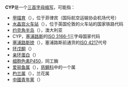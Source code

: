 '''CYP'''是一个[[三首字母缩写|三首字母缩写]]，可能指：
* [[甲描育|甲描育]]（{{lang-en|Calbayog}}），位于菲律宾（国际航空运输协会机场代号）
* [[水晶宫火车站|水晶宫火车站]]（{{lang-en|Crystal Palace railway station}}），位于英国伦敦的火车站的国家铁路代码
* [[约克角半岛|约克角半岛]]（{{lang-en|Cape York Peninsula}}），澳大利亚
* CYP，[[塞浦路斯|塞浦路斯]]的[[ISO_3166-1|ISO 3166-1]]三字母国家代码
* [[塞浦路斯镑|塞浦路斯镑]]（{{lang-en|Cypriot pound}}），塞浦路斯前通货的[[ISO_4217|ISO 4217]]代号
* [[环戊酮|环戊酮]]（{{lang-en|Cyclopentanone}}）
* [[亲环蛋白|亲环蛋白]]（{{lang-en|Cyclophilin}}）
* [[细胞色素P450|细胞色素P450]]，同工酶
* [[爱丽鱼属|爱丽鱼属]]（{{lang-la|''Cyprichromis''}}），[[慈鲷科|慈鲷科]]中的一个属
* [[杓兰属|杓兰属]]（{{lang-la|''Cypripedium''}}），兰花属
* [[中國青年黨|中國青年黨]]（{{lang-en|China Youth Party}}）
{{disambig|Cat=三字拉丁字母縮寫消歧義}}